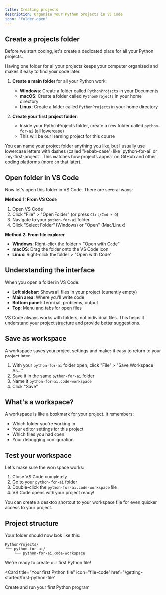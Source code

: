 ```yaml
---
title: Creating projects
description: Organize your Python projects in VS Code
icon: "folder-open"
---
```


## Create a projects folder

Before we start coding, let's create a dedicated place for all your Python projects.

<Tip>
  Having one folder for all your projects keeps your computer organized and makes it easy to find your code later.
</Tip>

1. **Create a main folder** for all your Python work:
   - **Windows**: Create a folder called `PythonProjects` in your Documents
   - **macOS**: Create a folder called `PythonProjects` in your home directory
   - **Linux**: Create a folder called `PythonProjects` in your home directory

2. **Create your first project folder**:
   - Inside your PythonProjects folder, create a new folder called `python-for-ai` (all lowercase)
   - This will be our learning project for this course

<Note>
  You can name your project folder anything you like, but I usually use lowercase letters with dashes (called "kebab-case") like `python-for-ai` or `my-first-project`. This matches how projects appear on GitHub and other coding platforms (more on that later).
</Note>

## Open folder in VS Code

Now let's open this folder in VS Code. There are several ways:

**Method 1: From VS Code**
1. Open VS Code
2. Click "File" > "Open Folder" (or press `Ctrl/Cmd + O`)
3. Navigate to your `python-for-ai` folder
4. Click "Select Folder" (Windows) or "Open" (Mac/Linux)

**Method 2: From file explorer**
- **Windows**: Right-click the folder > "Open with Code"
- **macOS**: Drag the folder onto the VS Code icon
- **Linux**: Right-click the folder > "Open with Code"

## Understanding the interface

When you open a folder in VS Code:

- **Left sidebar**: Shows all files in your project (currently empty)
- **Main area**: Where you'll write code
- **Bottom panel**: Terminal, problems, output
- **Top**: Menu and tabs for open files

<Note>
  VS Code always works with folders, not individual files. This helps it understand your project structure and provide better suggestions.
</Note>

## Save as workspace

A workspace saves your project settings and makes it easy to return to your project later.

1. With your `python-for-ai` folder open, click "File" > "Save Workspace As..."
2. Save it in the same `python-for-ai` folder
3. Name it `python-for-ai.code-workspace`
4. Click "Save"

## What's a workspace?

A workspace is like a bookmark for your project. It remembers:
- Which folder you're working in
- Your editor settings for this project
- Which files you had open
- Your debugging configuration

## Test your workspace

Let's make sure the workspace works:

1. Close VS Code completely
2. Go to your `python-for-ai` folder
3. Double-click the `python-for-ai.code-workspace` file
4. VS Code opens with your project ready!

<Tip>
  You can create a desktop shortcut to your workspace file for even quicker access to your project.
</Tip>

## Project structure

Your folder should now look like this:
```
PythonProjects/
└── python-for-ai/
    └── python-for-ai.code-workspace
```

We're ready to create our first Python file!

<Card
  title="Your first Python file"
  icon="file-code"
  href="/getting-started/first-python-file"
>
  Create and run your first Python program
</Card>